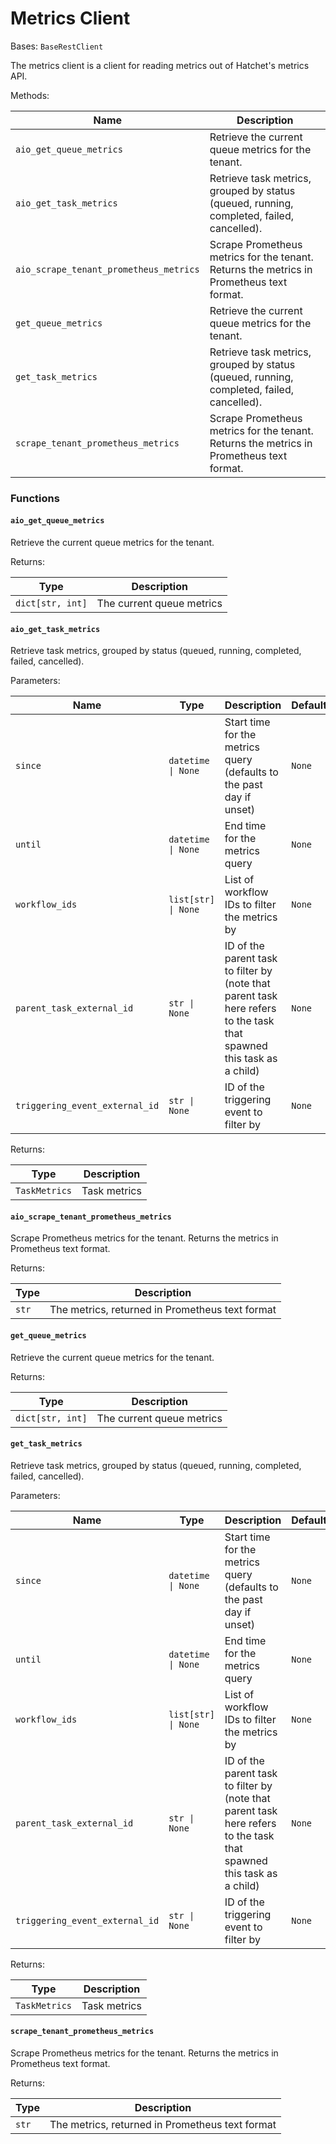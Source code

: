 # Metrics Client

Bases: `BaseRestClient`

The metrics client is a client for reading metrics out of Hatchet's metrics API.

Methods:

| Name                                   | Description                                                                               |
| -------------------------------------- | ----------------------------------------------------------------------------------------- |
| `aio_get_queue_metrics`                | Retrieve the current queue metrics for the tenant.                                        |
| `aio_get_task_metrics`                 | Retrieve task metrics, grouped by status (queued, running, completed, failed, cancelled). |
| `aio_scrape_tenant_prometheus_metrics` | Scrape Prometheus metrics for the tenant. Returns the metrics in Prometheus text format.  |
| `get_queue_metrics`                    | Retrieve the current queue metrics for the tenant.                                        |
| `get_task_metrics`                     | Retrieve task metrics, grouped by status (queued, running, completed, failed, cancelled). |
| `scrape_tenant_prometheus_metrics`     | Scrape Prometheus metrics for the tenant. Returns the metrics in Prometheus text format.  |

### Functions

#### `aio_get_queue_metrics`

Retrieve the current queue metrics for the tenant.

Returns:

| Type             | Description               |
| ---------------- | ------------------------- |
| `dict[str, int]` | The current queue metrics |

#### `aio_get_task_metrics`

Retrieve task metrics, grouped by status (queued, running, completed, failed, cancelled).

Parameters:

| Name                           | Type                | Description                                                                                                          | Default |
| ------------------------------ | ------------------- | -------------------------------------------------------------------------------------------------------------------- | ------- |
| `since`                        | `datetime \| None`  | Start time for the metrics query (defaults to the past day if unset)                                                 | `None`  |
| `until`                        | `datetime \| None`  | End time for the metrics query                                                                                       | `None`  |
| `workflow_ids`                 | `list[str] \| None` | List of workflow IDs to filter the metrics by                                                                        | `None`  |
| `parent_task_external_id`      | `str \| None`       | ID of the parent task to filter by (note that parent task here refers to the task that spawned this task as a child) | `None`  |
| `triggering_event_external_id` | `str \| None`       | ID of the triggering event to filter by                                                                              | `None`  |

Returns:

| Type          | Description  |
| ------------- | ------------ |
| `TaskMetrics` | Task metrics |

#### `aio_scrape_tenant_prometheus_metrics`

Scrape Prometheus metrics for the tenant. Returns the metrics in Prometheus text format.

Returns:

| Type  | Description                                     |
| ----- | ----------------------------------------------- |
| `str` | The metrics, returned in Prometheus text format |

#### `get_queue_metrics`

Retrieve the current queue metrics for the tenant.

Returns:

| Type             | Description               |
| ---------------- | ------------------------- |
| `dict[str, int]` | The current queue metrics |

#### `get_task_metrics`

Retrieve task metrics, grouped by status (queued, running, completed, failed, cancelled).

Parameters:

| Name                           | Type                | Description                                                                                                          | Default |
| ------------------------------ | ------------------- | -------------------------------------------------------------------------------------------------------------------- | ------- |
| `since`                        | `datetime \| None`  | Start time for the metrics query (defaults to the past day if unset)                                                 | `None`  |
| `until`                        | `datetime \| None`  | End time for the metrics query                                                                                       | `None`  |
| `workflow_ids`                 | `list[str] \| None` | List of workflow IDs to filter the metrics by                                                                        | `None`  |
| `parent_task_external_id`      | `str \| None`       | ID of the parent task to filter by (note that parent task here refers to the task that spawned this task as a child) | `None`  |
| `triggering_event_external_id` | `str \| None`       | ID of the triggering event to filter by                                                                              | `None`  |

Returns:

| Type          | Description  |
| ------------- | ------------ |
| `TaskMetrics` | Task metrics |

#### `scrape_tenant_prometheus_metrics`

Scrape Prometheus metrics for the tenant. Returns the metrics in Prometheus text format.

Returns:

| Type  | Description                                     |
| ----- | ----------------------------------------------- |
| `str` | The metrics, returned in Prometheus text format |
